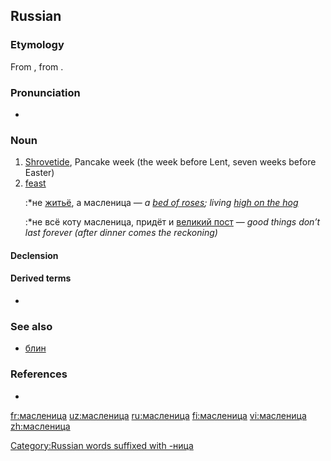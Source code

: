 ==Russian==

===Etymology===
From {{etyl|sla-pro|ru}} {{m|sla-pro|*maslěnica}}, from {{affix|sla-pro|*maslěnъjь|*-ica|nocat=1}}.

===Pronunciation===
* {{ru-IPA|ма́сленица}}

===Noun===
{{ru-noun|ма́сленица|f-in}}

# [[Shrovetide]], Pancake week (the week before Lent, seven weeks before Easter) 
# [[feast]]
#:*не [[житьё]], а масленица — ''a [[bed of roses]]; living [[high on the hog]]''
#:*не всё коту масленица, придёт и [[великий пост]] — ''good things don’t last forever (after dinner comes the reckoning)''

====Declension====
{{ru-noun-ца-1|маслениц|ма́слениц}}

====Derived terms====
* {{l|ru|ма́сленичный}}

===See also===
* [[блин]]

===References===
* {{R:sla:ESSJa|recons=maslěnica|vol=17|page-left=222|page-right=223|page=223}}

[[Category:Russian words suffixed with -ница]]

[[fr:масленица]]
[[uz:масленица]]
[[ru:масленица]]
[[fi:масленица]]
[[vi:масленица]]
[[zh:масленица]]